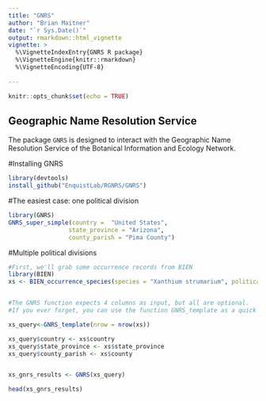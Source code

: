 ```yaml
---
title: "GNRS"
author: "Brian Maitner"
date: "`r Sys.Date()`"
output: rmarkdown::html_vignette
vignette: >
  %\VignetteIndexEntry{GNRS R package}
  %\VignetteEngine{knitr::rmarkdown}
  %\VignetteEncoding{UTF-8}
  
---
```



```r
knitr::opts_chunk$set(echo = TRUE)
```

## Geographic Name Resolution Service

The package `GNRS` is designed to interact with the Geographic Name Resolution Service of the Botanical Information and Ecology Network.  


#Installing GNRS
```r

library(devtools)
install_github("EnquistLab/RGNRS/GNRS")


```

#The easiest case: one political division

```r
library(GNRS)
GNRS_super_simple(country =  "United States", 
                 state_province = "Arizona",
                 county_parish = "Pima County")


```

#Multiple political divisions

```r

#First, we'll grab some occurrence records from BIEN
library(BIEN)
xs <- BIEN_occurrence_species(species = "Xanthium strumarium", political.boundaries = T)


#The GNRS function expects 4 columns as input, but all are optional.
#If you ever forget, you can use the function GNRS_template as a quick lookup, or to populate.

xs_query<-GNRS_template(nrow = nrow(xs))

xs_query$country <- xs$country
xs_query$state_province <- xs$state_province
xs_query$county_parish <- xs$county


xs_gnrs_results <- GNRS(xs_query)

head(xs_gnrs_results)

```
